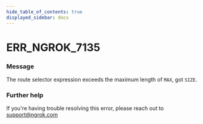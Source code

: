 ```yaml
---
hide_table_of_contents: true
displayed_sidebar: docs
---
```



# ERR_NGROK_7135

### Message
The route selector expression exceeds the maximum length of `MAX`, got `SIZE`.

<ErrorDetails error='err_ngrok_7135' />


### Further help
If you're having trouble resolving this error, please reach out to [support@ngrok.com](mailto:support@ngrok.com?subject=Help%20with%20ERR_NGROK_7135)

